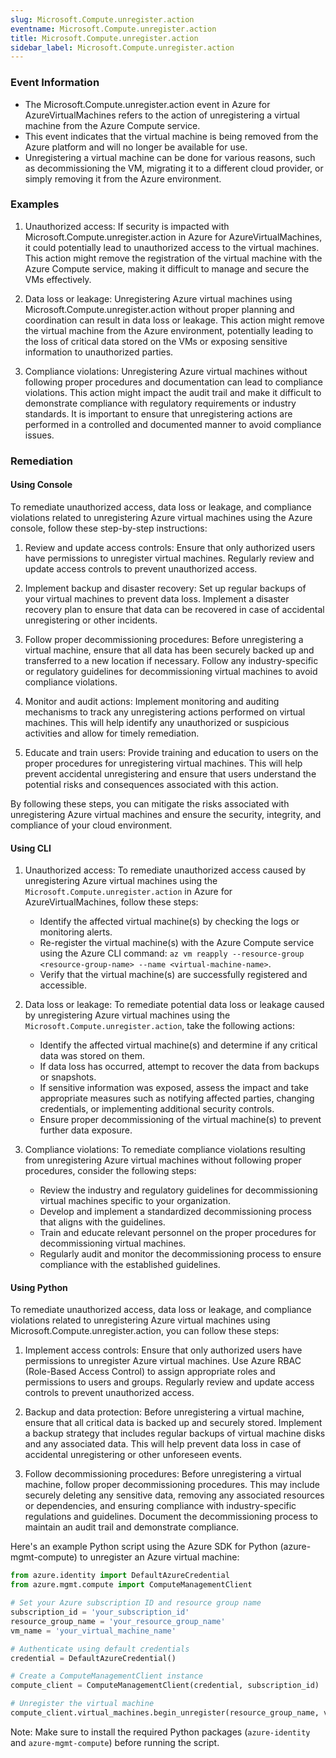 ```yaml
--- 
slug: Microsoft.Compute.unregister.action
eventname: Microsoft.Compute.unregister.action
title: Microsoft.Compute.unregister.action
sidebar_label: Microsoft.Compute.unregister.action
---
```

                       
### Event Information

- The Microsoft.Compute.unregister.action event in Azure for AzureVirtualMachines refers to the action of unregistering a virtual machine from the Azure Compute service.
- This event indicates that the virtual machine is being removed from the Azure platform and will no longer be available for use.
- Unregistering a virtual machine can be done for various reasons, such as decommissioning the VM, migrating it to a different cloud provider, or simply removing it from the Azure environment.


### Examples

1. Unauthorized access: If security is impacted with Microsoft.Compute.unregister.action in Azure for AzureVirtualMachines, it could potentially lead to unauthorized access to the virtual machines. This action might remove the registration of the virtual machine with the Azure Compute service, making it difficult to manage and secure the VMs effectively.

2. Data loss or leakage: Unregistering Azure virtual machines using Microsoft.Compute.unregister.action without proper planning and coordination can result in data loss or leakage. This action might remove the virtual machine from the Azure environment, potentially leading to the loss of critical data stored on the VMs or exposing sensitive information to unauthorized parties.

3. Compliance violations: Unregistering Azure virtual machines without following proper procedures and documentation can lead to compliance violations. This action might impact the audit trail and make it difficult to demonstrate compliance with regulatory requirements or industry standards. It is important to ensure that unregistering actions are performed in a controlled and documented manner to avoid compliance issues.

### Remediation

#### Using Console

To remediate unauthorized access, data loss or leakage, and compliance violations related to unregistering Azure virtual machines using the Azure console, follow these step-by-step instructions:

1. Review and update access controls: Ensure that only authorized users have permissions to unregister virtual machines. Regularly review and update access controls to prevent unauthorized access.

2. Implement backup and disaster recovery: Set up regular backups of your virtual machines to prevent data loss. Implement a disaster recovery plan to ensure that data can be recovered in case of accidental unregistering or other incidents.

3. Follow proper decommissioning procedures: Before unregistering a virtual machine, ensure that all data has been securely backed up and transferred to a new location if necessary. Follow any industry-specific or regulatory guidelines for decommissioning virtual machines to avoid compliance violations.

4. Monitor and audit actions: Implement monitoring and auditing mechanisms to track any unregistering actions performed on virtual machines. This will help identify any unauthorized or suspicious activities and allow for timely remediation.

5. Educate and train users: Provide training and education to users on the proper procedures for unregistering virtual machines. This will help prevent accidental unregistering and ensure that users understand the potential risks and consequences associated with this action.

By following these steps, you can mitigate the risks associated with unregistering Azure virtual machines and ensure the security, integrity, and compliance of your cloud environment.

#### Using CLI

1. Unauthorized access: To remediate unauthorized access caused by unregistering Azure virtual machines using the `Microsoft.Compute.unregister.action` in Azure for AzureVirtualMachines, follow these steps:
   - Identify the affected virtual machine(s) by checking the logs or monitoring alerts.
   - Re-register the virtual machine(s) with the Azure Compute service using the Azure CLI command: `az vm reapply --resource-group <resource-group-name> --name <virtual-machine-name>`.
   - Verify that the virtual machine(s) are successfully registered and accessible.

2. Data loss or leakage: To remediate potential data loss or leakage caused by unregistering Azure virtual machines using the `Microsoft.Compute.unregister.action`, take the following actions:
   - Identify the affected virtual machine(s) and determine if any critical data was stored on them.
   - If data loss has occurred, attempt to recover the data from backups or snapshots.
   - If sensitive information was exposed, assess the impact and take appropriate measures such as notifying affected parties, changing credentials, or implementing additional security controls.
   - Ensure proper decommissioning of the virtual machine(s) to prevent further data exposure.

3. Compliance violations: To remediate compliance violations resulting from unregistering Azure virtual machines without following proper procedures, consider the following steps:
   - Review the industry and regulatory guidelines for decommissioning virtual machines specific to your organization.
   - Develop and implement a standardized decommissioning process that aligns with the guidelines.
   - Train and educate relevant personnel on the proper procedures for decommissioning virtual machines.
   - Regularly audit and monitor the decommissioning process to ensure compliance with the established guidelines.

#### Using Python

To remediate unauthorized access, data loss or leakage, and compliance violations related to unregistering Azure virtual machines using Microsoft.Compute.unregister.action, you can follow these steps:

1. Implement access controls: Ensure that only authorized users have permissions to unregister Azure virtual machines. Use Azure RBAC (Role-Based Access Control) to assign appropriate roles and permissions to users and groups. Regularly review and update access controls to prevent unauthorized access.

2. Backup and data protection: Before unregistering a virtual machine, ensure that all critical data is backed up and securely stored. Implement a backup strategy that includes regular backups of virtual machine disks and any associated data. This will help prevent data loss in case of accidental unregistering or other unforeseen events.

3. Follow decommissioning procedures: Before unregistering a virtual machine, follow proper decommissioning procedures. This may include securely deleting any sensitive data, removing any associated resources or dependencies, and ensuring compliance with industry-specific regulations and guidelines. Document the decommissioning process to maintain an audit trail and demonstrate compliance.

Here's an example Python script using the Azure SDK for Python (azure-mgmt-compute) to unregister an Azure virtual machine:

```python
from azure.identity import DefaultAzureCredential
from azure.mgmt.compute import ComputeManagementClient

# Set your Azure subscription ID and resource group name
subscription_id = 'your_subscription_id'
resource_group_name = 'your_resource_group_name'
vm_name = 'your_virtual_machine_name'

# Authenticate using default credentials
credential = DefaultAzureCredential()

# Create a ComputeManagementClient instance
compute_client = ComputeManagementClient(credential, subscription_id)

# Unregister the virtual machine
compute_client.virtual_machines.begin_unregister(resource_group_name, vm_name)
```

Note: Make sure to install the required Python packages (`azure-identity` and `azure-mgmt-compute`) before running the script.


 